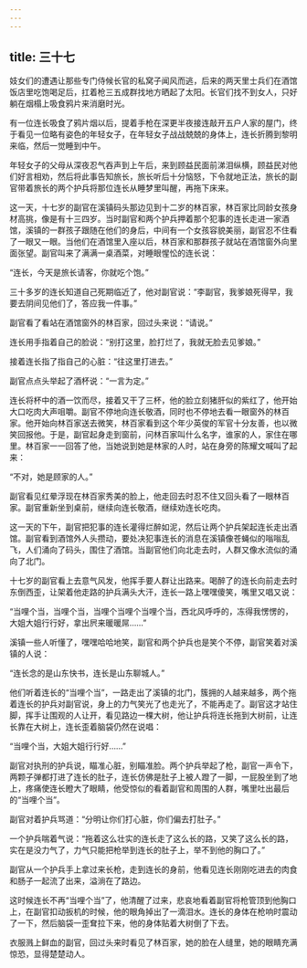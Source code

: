 ```yaml
---
---
---
```

title: 三十七
---



妓女们的遭遇让那些专门侍候长官的私窝子闻风而逃，后来的两天里士兵们在酒馆饭店里吃饱喝足后，扛着枪三五成群找地方晒起了太阳。长官们找不到女人，只好躺在烟榻上吸食鸦片来消磨时光。

有一位连长吸食了鸦片烟以后，提着手枪在深更半夜接连敲开五户人家的屋门，终于看见一位略有姿色的年轻女子，在年轻女子战战兢兢的身体上，连长折腾到黎明来临，然后一觉睡到中午。

年轻女子的父母从深夜忍气吞声到上午后，来到顾益民面前涕泪纵横，顾益民对他们好言相劝，然后将此事告知旅长，旅长听后十分恼怒，下令就地正法，旅长的副官带着旅长的两个护兵将那位连长从睡梦里叫醒，再拖下床来。

这一天，十七岁的副官在溪镇码头那边见到十二岁的林百家，林百家比同龄女孩身材高挑，像是有十三四岁。当时副官和两个护兵押着那个犯事的连长走进一家酒馆，溪镇的一群孩子跟随在他们的身后，中间有一个女孩容貌美丽，副官忍不住看了一眼又一眼。当他们在酒馆里入座以后，林百家和那群孩子就站在酒馆窗外向里面张望。副官叫来了满满一桌酒菜，对睡眼惺忪的连长说：

“连长，今天是旅长请客，你就吃个饱。”

三十多岁的连长知道自己死期临近了，他对副官说：“李副官，我爹娘死得早，我要去阴间见他们了，答应我一件事。”

副官看了看站在酒馆窗外的林百家，回过头来说：“请说。”

连长用手指着自己的脸说：“别打这里，脸打烂了，我就无脸去见爹娘。”

接着连长指了指自己的心脏：“往这里打进去。”

副官点点头举起了酒杯说：“一言为定。”

连长将杯中的酒一饮而尽，接着又干了三杯，他的脸立刻猪肝似的紫红了，他开始大口吃肉大声咀嚼。副官不停地向连长敬酒，同时也不停地去看一眼窗外的林百家。他开始向林百家送去微笑，林百家看到这个年少英俊的军官十分友善，也以微笑回报他。于是，副官起身走到窗前，问林百家叫什么名字，谁家的人，家住在哪里。林百家一一回答了他，当她说到她是林家的人时，站在身旁的陈耀文喊叫了起来：

“不对，她是顾家的人。”

副官看见红晕浮现在林百家秀美的脸上，他走回去时忍不住又回头看了一眼林百家。副官重新坐到桌前，继续向连长敬酒，继续劝连长吃肉。

这一天的下午，副官把犯事的连长灌得烂醉如泥，然后让两个护兵架起连长走出酒馆。副官看到酒馆外人头攒动，要处决犯事连长的消息在溪镇像苍蝇似的嗡嗡乱飞，人们涌向了码头，围住了酒馆。当副官他们向北走去时，人群又像水流似的涌向了北门。

十七岁的副官看上去意气风发，他挥手要人群让出路来。喝醉了的连长向前走去时东倒西歪，让架着他走路的护兵满头大汗，连长一路上嘿嘿傻笑，嘴里又唱又说：

“当哩个当，当哩个当，当哩个当哩个当哩个当，西北风呼呼的，冻得我愣愣的，大姐大姐行行好，拿出屄来暖暖屌……”

溪镇一些人听懂了，嘿嘿哈哈地笑，副官和两个护兵也是笑个不停，副官笑着对溪镇的人说：

“连长念的是山东快书，连长是山东聊城人。”

他们听着连长的“当哩个当”，一路走出了溪镇的北门，簇拥的人越来越多，两个拖着连长的护兵对副官说，身上的力气笑光了也走光了，不能再走了。副官这才站住脚，挥手让围观的人让开，看见路边一棵大树，他让护兵将连长拖到大树前，让连长靠在大树上，连长歪着脑袋仍然在说唱：

“当哩个当，大姐大姐行行好……”

副官对执刑的护兵说，瞄准心脏，别瞄准脸。两个护兵举起了枪，副官一声令下，两颗子弹都打进了连长的肚子，连长仿佛是肚子上被人蹬了一脚，一屁股坐到了地上，疼痛使连长瞪大了眼睛，他受惊似的看着副官和周围的人群，嘴里吐出最后的“当哩个当”。

副官对着护兵骂道：“分明让你们打心脏，你们偏去打肚子。”

一个护兵喘着气说：“拖着这么壮实的连长走了这么长的路，又笑了这么长的路，实在是没力气了，力气只能把枪举到连长的肚子上，举不到他的胸口了。”

副官从一个护兵手上拿过来长枪，走到连长的身前，他看见连长刚刚吃进去的肉食和肠子一起流了出来，溢淌在了路边。

这时候连长不再“当哩个当”了，他清醒了过来，悲哀地看着副官将枪管顶到他胸口上，在副官扣动扳机的时候，他的眼角掉出了一滴泪水。连长的身体在枪响时震动了一下，然后脑袋一歪耷拉下来，他的身体贴着大树倒了下去。

衣服溅上鲜血的副官，回过头来时看见了林百家，她的脸在人缝里，她的眼睛充满惊恐，显得楚楚动人。